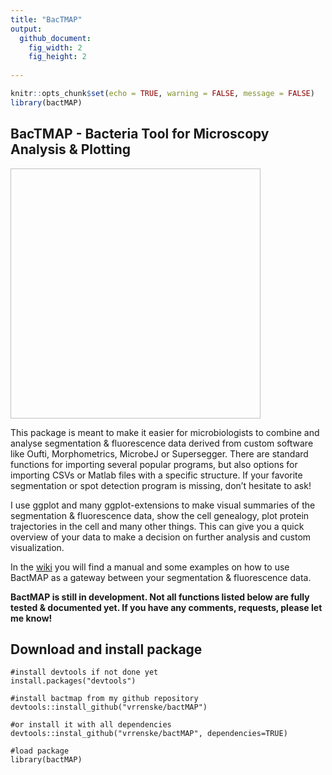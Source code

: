 ```yaml
---
title: "BacTMAP"
output:
  github_document:
    fig_width: 2
    fig_height: 2
    
---
```


```r
knitr::opts_chunk$set(echo = TRUE, warning = FALSE, message = FALSE)
library(bactMAP)
```

## BacTMAP - Bacteria Tool for Microscopy Analysis & Plotting

<img scr="README_files/figure-markdown_github/logo_bactmap_pink.png" width="400" height="400"/>

This package is meant to make it easier for microbiologists to combine and analyse segmentation & fluorescence data derived from custom software like Oufti, Morphometrics, MicrobeJ or Supersegger. There are standard functions for importing several popular programs, but also options for importing CSVs or Matlab files with a specific structure. If your favorite segmentation or spot detection program is missing, don't hesitate to ask!

I use ggplot and many ggplot-extensions to make visual summaries of the segmentation & fluorescence data, show the cell genealogy, plot protein trajectories in the cell and many other things. This can give you a quick overview of your data to make a decision on further analysis and custom visualization.

In the [wiki](https://github.com/vrrenske/BactMAP/wiki) you will find a manual and some examples on how to use BactMAP as a gateway between your segmentation & fluorescence data.

**BactMAP is still in development. Not all functions listed below are fully tested & documented yet. If you have any comments, requests, please let me know!**

## Download and install package

```
#install devtools if not done yet
install.packages("devtools")

#install bactmap from my github repository
devtools::install_github("vrrenske/bactMAP")

#or install it with all dependencies
devtools::instal_github("vrrenske/bactMAP", dependencies=TRUE)

#load package
library(bactMAP)
```


